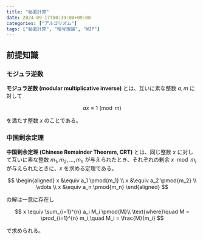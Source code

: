 ```yaml
---
title: "秘匿計算"
date: 2024-09-17T00:39:00+09:00
categories: ["アルゴリズム"]
tags: ["秘匿計算", "暗号理論", "WIP"]
---
```


## 前提知識

### モジュラ逆数

**モジュラ逆数 (modular multiplicative inverse)** とは、互いに素な整数 $a, m$ に対して

$$
ax \equiv 1 \pmod{m}
$$

を満たす整数 $x$ のことである。

### 中国剰余定理

**中国剰余定理 (Chinese Remainder Theorem, CRT)** とは、同じ整数 $x$ に対して互いに素な整数 $m_1, m_2, \dots, m_n$ が与えられたとき、それぞれの剰余 $x \mod m_i$ が与えられたときに、$x$ を求める定理である。

$$
\begin{aligned}
x &\equiv a_1 \pmod{m_1} \\
x &\equiv a_2 \pmod{m_2} \\
\vdots \\
x &\equiv a_n \pmod{m_n}
\end{aligned}
$$

の解は一意に存在し

$$
x \equiv \sum_{i=1}^{n} a_i M_i \pmod{M}\\
\text{where}\quad M = \prod_{i=1}^{n} m_i,\quad M_i = \frac{M}{m_i}
$$

で求められる。
